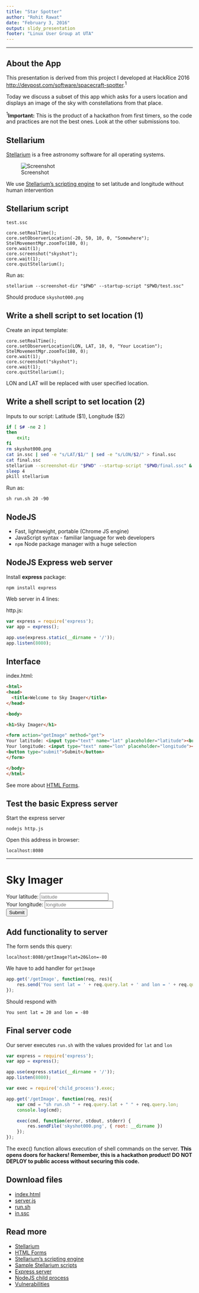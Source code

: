 ```yaml
---
title: "Star Spotter"
author: "Rohit Rawat"
date: "February 3, 2016"
output: slidy_presentation
footer: "Linux User Group at UTA"
---
```



---

## About the App

This presentation is derived from this project I developed at HackRice 2016 <http://devpost.com/software/spacecraft-spotter>.<sup>1</sup>

Today we discuss a subset of this app which asks for a users location and displays an image of the sky with constellations from that place.

<sup>1</sup>__Important:__ This is the product of a hackathon from first timers, so the code and practices are not the best ones. Look at the other submissions too.

## Stellarium

[Stellarium](http://www.stellarium.org/) is a free astronomy software for all operating systems.

![Screenshot](thumb.png)

We use [Stellarium's scripting engine](http://www.stellarium.org/doc/head/scripting.html) to set latitude and longitude without human intervention

## Stellarium script

`test.ssc`
```
core.setRealTime();
core.setObserverLocation(-20, 50, 10, 0, "Somewhere");
StelMovementMgr.zoomTo(180, 0);
core.wait(1);
core.screenshot("skyshot");
core.wait(1);
core.quitStellarium();
```

Run as:

`stellarium --screenshot-dir "$PWD" --startup-script "$PWD/test.ssc"`

Should produce `skyshot000.png`

## Write a shell script to set location (1)

Create an input template:

```
core.setRealTime();
core.setObserverLocation(LON, LAT, 10, 0, "Your Location");
StelMovementMgr.zoomTo(180, 0);
core.wait(1);
core.screenshot("skyshot");
core.wait(1);
core.quitStellarium();
```

LON and LAT will be replaced with user specified location.

## Write a shell script to set location (2)

Inputs to our script: Latitude ($1), Longitude ($2)
```sh
if [ $# -ne 2 ]
then
	exit;
fi
rm skyshot000.png
cat in.ssc | sed -e "s/LAT/$1/" | sed -e "s/LON/$2/" > final.ssc
cat final.ssc
stellarium --screenshot-dir "$PWD" --startup-script "$PWD/final.ssc" &
sleep 4
pkill stellarium
```

Run as:

`sh run.sh 20 -90`

## NodeJS

- Fast, lightweight, portable (Chrome JS engine)
- JavaScript syntax - familiar language for web developers
- `npm` Node package manager with a huge selection

## NodeJS Express web server

Install __express__ package:

`npm install express`

Web server in 4 lines:

http.js:
```js
var express = require('express');
var app = express();

app.use(express.static(__dirname + '/'));
app.listen(8080);
```

## Interface {.smaller}

index.html:
```html
<html>
<head>
  <title>Welcome to Sky Imager</title>
</head>

<body>

<h1>Sky Imager</h1>

<form action="getImage" method="get">
Your latitude: <input type="text" name="lat" placeholder="latitude"><br />
Your longitude: <input type="text" name="lon" placeholder="longitude"><br />
<button type="submit">Submit</button>
</form>

</body>
</html>
```

See more about [HTML Forms](http://www.w3schools.com/tags/att_form_method.asp).

## Test the basic Express server

Start the express server

`nodejs http.js`

Open this address in browser:

`localhost:8080`

<hr>

<h1>Sky Imager</h1>

<form action="getImage" method="get">
Your latitude: <input type="text" name="lat" placeholder="latitude"><br />
Your longitude: <input type="text" name="lon" placeholder="longitude"><br />
<button>Submit</button>
</form>

## Add functionality to server

The form sends this query:

`localhost:8080/getImage?lat=20&lon=-80`

We have to add handler for `getImage`

```js
app.get('/getImage', function(req, res){
    res.send('You sent lat = ' + req.query.lat + ' and lon = ' + req.query.lon);
});
```

Should respond with
```
You sent lat = 20 and lon = -80
```

## Final server code {.smaller}

Our server executes `run.sh` with the values provided for `lat` and `lon`

```js
var express = require('express');
var app = express();

app.use(express.static(__dirname + '/'));
app.listen(8080);

var exec = require('child_process').exec;

app.get('/getImage', function(req, res){
    var cmd = "sh run.sh " + req.query.lat + " " + req.query.lon;
    console.log(cmd);

    exec(cmd, function(error, stdout, stderr) {
        res.sendFile('skyshot000.png', { root: __dirname })
    });
});

```

The exec() function allows execution of shell commands on the server.
__This opens doors for hackers! Remember, this is a hackathon product! DO NOT DEPLOY to public access without securing this code.__

## Download files

- [index.html](f/index.html)
- [server.js](server.js)
- [run.sh](run.sh)
- [in.ssc](in.ssc)

## Read more

- [Stellarium](http://www.stellarium.org/)
- [HTML Forms](http://www.w3schools.com/tags/att_form_method.asp)
- [Stellarium's scripting engine](http://www.stellarium.org/doc/head/scripting.html)
- [Sample Stellarium scripts](http://bazaar.launchpad.net/~stellarium/stellarium/trunk/view/head:/scripts/supernova.ssc)
- [Express server](http://expressjs.com/en/starter/hello-world.html)
- [NodeJS child process](https://nodejs.org/api/child_process.html)
- [Vulnerabilities](https://en.wikipedia.org/wiki/Code_injection)
